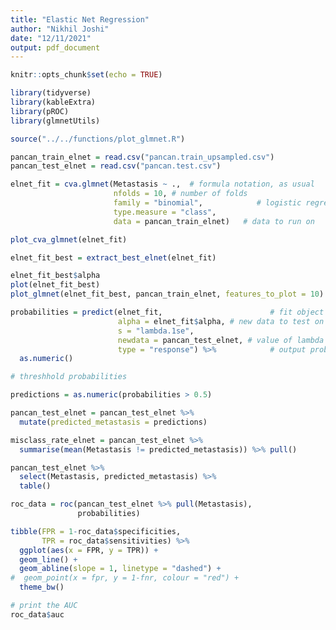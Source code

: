 ```yaml
---
title: "Elastic Net Regression"
author: "Nikhil Joshi"
date: "12/11/2021"
output: pdf_document
---
```


```r
knitr::opts_chunk$set(echo = TRUE)
```

```r
library(tidyverse)
library(kableExtra)
library(pROC)
library(glmnetUtils)
```

```r
source("../../functions/plot_glmnet.R")
```

```r
pancan_train_elnet = read.csv("pancan.train_upsampled.csv")
pancan_test_elnet = read.csv("pancan.test.csv")
```

```r
elnet_fit = cva.glmnet(Metastasis ~ .,  # formula notation, as usual
                       nfolds = 10, # number of folds
                       family = "binomial",            # logistic regression
                       type.measure = "class",
                       data = pancan_train_elnet)   # data to run on
```

```r
plot_cva_glmnet(elnet_fit)
```
```r
elnet_fit_best = extract_best_elnet(elnet_fit)

elnet_fit_best$alpha
plot(elnet_fit_best)
plot_glmnet(elnet_fit_best, pancan_train_elnet, features_to_plot = 10)
```

```r
probabilities = predict(elnet_fit,                        # fit object
                        alpha = elnet_fit$alpha, # new data to test on
                        s = "lambda.1se",  
                        newdata = pancan_test_elnet, # value of lambda to use
                        type = "response") %>%            # output probabilities
  as.numeric()      

# threshhold probabilities

predictions = as.numeric(probabilities > 0.5)

pancan_test_elnet = pancan_test_elnet %>%
  mutate(predicted_metastasis = predictions)

misclass_rate_elnet = pancan_test_elnet %>%
  summarise(mean(Metastasis != predicted_metastasis)) %>% pull()

pancan_test_elnet %>%
  select(Metastasis, predicted_metastasis) %>%
  table()

```

```r

roc_data = roc(pancan_test_elnet %>% pull(Metastasis), 
               probabilities) 

tibble(FPR = 1-roc_data$specificities,
       TPR = roc_data$sensitivities) %>%
  ggplot(aes(x = FPR, y = TPR)) + 
  geom_line() + 
  geom_abline(slope = 1, linetype = "dashed") +
#  geom_point(x = fpr, y = 1-fnr, colour = "red") +
  theme_bw()

# print the AUC
roc_data$auc

```
